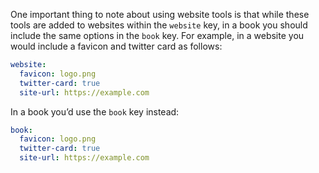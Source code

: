 One important thing to note about using website tools is that while these tools are added to websites within the `website` key, in a book you should include the same options in the `book` key. For example, in a website you would include a favicon and twitter card as follows:

```yaml
website:
  favicon: logo.png
  twitter-card: true
  site-url: https://example.com
```

In a book you'd use the `book` key instead:

```yaml
book:
  favicon: logo.png
  twitter-card: true
  site-url: https://example.com
```

